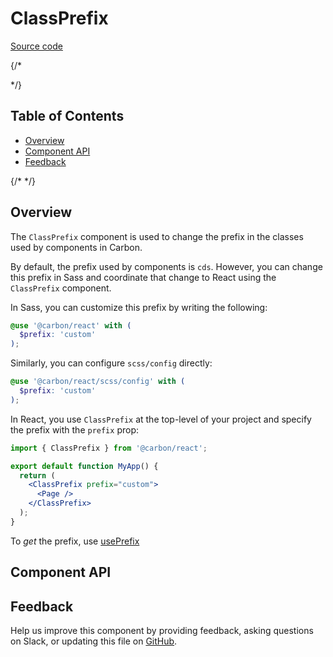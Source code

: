 
# ClassPrefix

[Source code](https://github.com/carbon-design-system/carbon/tree/main/packages/react/src/components/ClassPrefix)

{/* <!-- START doctoc generated TOC please keep comment here to allow auto update -->
<!-- DON'T EDIT THIS SECTION, INSTEAD RE-RUN doctoc TO UPDATE --> */}

## Table of Contents

- [Overview](#overview)
- [Component API](#component-api)
- [Feedback](#feedback)

{/* <!-- END doctoc generated TOC please keep comment here to allow auto update --> */}

## Overview

The `ClassPrefix` component is used to change the prefix in the classes used by
components in Carbon.

<Canvas>
  <Story of={ClassPrefixStories.Default} />
</Canvas>

By default, the prefix used by components is `cds`. However, you can change this
prefix in Sass and coordinate that change to React using the `ClassPrefix`
component.

In Sass, you can customize this prefix by writing the following:

```scss
@use '@carbon/react' with (
  $prefix: 'custom'
);
```

Similarly, you can configure `scss/config` directly:

```scss
@use '@carbon/react/scss/config' with (
  $prefix: 'custom'
);
```

In React, you use `ClassPrefix` at the top-level of your project and specify the
prefix with the `prefix` prop:

```jsx
import { ClassPrefix } from '@carbon/react';

export default function MyApp() {
  return (
    <ClassPrefix prefix="custom">
      <Page />
    </ClassPrefix>
  );
}
```

To _get_ the prefix, use
[usePrefix](https://react.carbondesignsystem.com/?path=/docs/hooks-useprefix--page)

## Component API

<ArgsTable />

## Feedback

Help us improve this component by providing feedback, asking questions on Slack,
or updating this file on
[GitHub](https://github.com/carbon-design-system/carbon/edit/main/packages/react/src/components/ClassPrefix/ClassPrefix.mdx).
